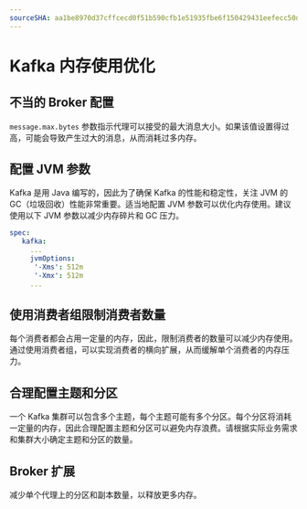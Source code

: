 ```yaml
---
sourceSHA: aa1be8970d37cffcecd0f51b590cfb1e51935fbe6f150429431eefecc50dd82f
---
```


# Kafka 内存使用优化

## 不当的 Broker 配置

`message.max.bytes` 参数指示代理可以接受的最大消息大小。如果该值设置得过高，可能会导致产生过大的消息，从而消耗过多内存。

## 配置 JVM 参数

Kafka 是用 Java 编写的，因此为了确保 Kafka 的性能和稳定性，关注 JVM 的 GC（垃圾回收）性能非常重要。适当地配置 JVM 参数可以优化内存使用。建议使用以下 JVM 参数以减少内存碎片和 GC 压力。

```yaml
spec:
   kafka:
     ...
     jvmOptions:
      '-Xms': 512m
      '-Xmx': 512m
     ...
```

## 使用消费者组限制消费者数量

每个消费者都会占用一定量的内存，因此，限制消费者的数量可以减少内存使用。通过使用消费者组，可以实现消费者的横向扩展，从而缓解单个消费者的内存压力。

## 合理配置主题和分区

一个 Kafka 集群可以包含多个主题，每个主题可能有多个分区。每个分区将消耗一定量的内存，因此合理配置主题和分区可以避免内存浪费。请根据实际业务需求和集群大小确定主题和分区的数量。

## Broker 扩展

减少单个代理上的分区和副本数量，以释放更多内存。
